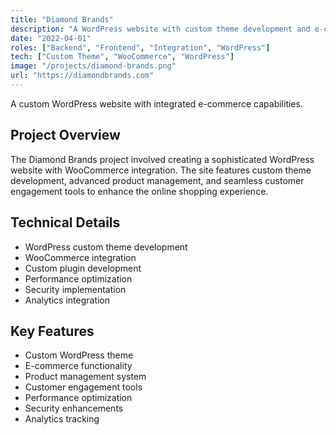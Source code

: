 ```yaml
---
title: "Diamond Brands"
description: "A WordPress website with custom theme development and e-commerce integration for Diamond Brands, featuring advanced product management and customer engagement tools."
date: "2022-04-01"
roles: ["Backend", "Frontend", "Integration", "WordPress"]
tech: ["Custom Theme", "WooCommerce", "WordPress"]
image: "/projects/diamond-brands.png"
url: "https://diamondbrands.com"
---
```


A custom WordPress website with integrated e-commerce capabilities.

## Project Overview

The Diamond Brands project involved creating a sophisticated WordPress website with WooCommerce integration. The site features custom theme development, advanced product management, and seamless customer engagement tools to enhance the online shopping experience.

## Technical Details

- WordPress custom theme development
- WooCommerce integration
- Custom plugin development
- Performance optimization
- Security implementation
- Analytics integration

## Key Features

- Custom WordPress theme
- E-commerce functionality
- Product management system
- Customer engagement tools
- Performance optimization
- Security enhancements
- Analytics tracking
